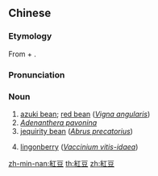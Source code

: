 {{also|红豆}}
==Chinese==
{{zh-forms|s=红豆}}

===Etymology===
From {{zh-l|紅|red}} + {{zh-l|豆|bean}}.

===Pronunciation===
{{zh-pron
|m=hóngdòu
|c=hung4 dau6-2
|h=pfs=fùng-theu
|mn=âng-tāu
|cat=n
}}

===Noun===
{{zh-noun}}

# [[azuki bean]]; [[red bean]] (''[[Vigna angularis]]'')
# ''[[Adenanthera pavonina]]''
# [[jequirity bean]] (''[[Abrus precatorius]]'')
# {{lb|zh|Heilongjiang}} [[lingonberry]] (''[[Vaccinium vitis-idaea]]'')

{{wikipedia|Azuki bean}}
{{wikipedia|Adenanthera pavonina}}

{{zh-cat|Vegetables}}

[[zh-min-nan:紅豆]]
[[th:紅豆]]
[[zh:紅豆]]